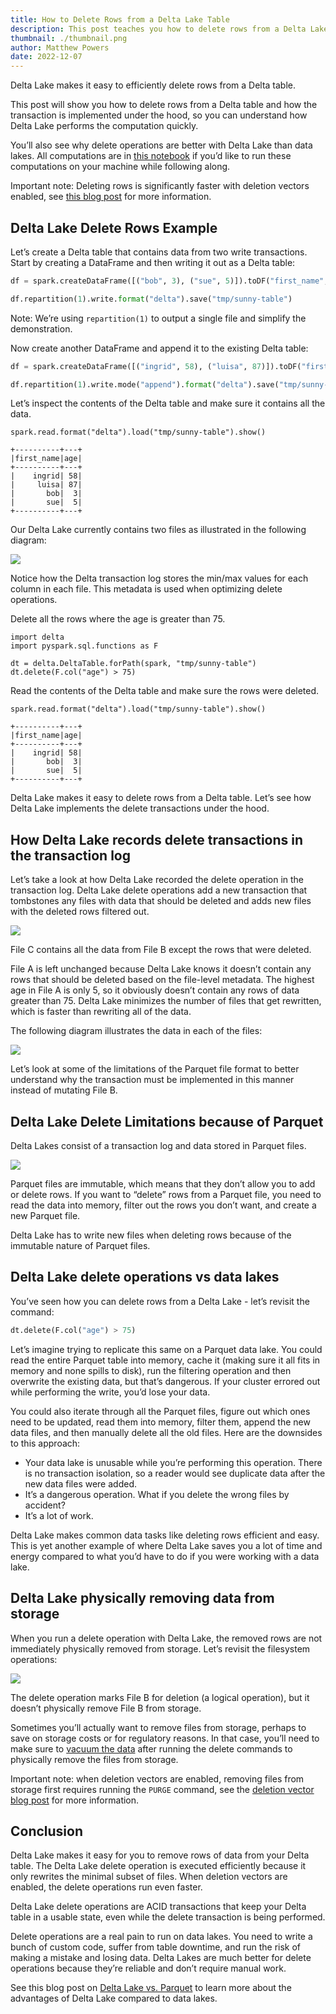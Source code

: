 ```yaml
---
title: How to Delete Rows from a Delta Lake Table
description: This post teaches you how to delete rows from a Delta Lake table and how the operation is implemented under the hood.
thumbnail: ./thumbnail.png
author: Matthew Powers
date: 2022-12-07
---
```


Delta Lake makes it easy to efficiently delete rows from a Delta table.

This post will show you how to delete rows from a Delta table and how the transaction is implemented under the hood, so you can understand how Delta Lake performs the computation quickly.

You’ll also see why delete operations are better with Delta Lake than data lakes. All computations are in [this notebook](https://github.com/MrPowers/delta-examples/blob/master/notebooks/pyspark/delete-rows.ipynb) if you’d like to run these computations on your machine while following along.

Important note: Deleting rows is significantly faster with deletion vectors enabled, see [this blog post](https://delta.io/blog/2023-07-05-deletion-vectors/) for more information.

## Delta Lake Delete Rows Example

Let’s create a Delta table that contains data from two write transactions. Start by creating a DataFrame and then writing it out as a Delta table:

```python
df = spark.createDataFrame([("bob", 3), ("sue", 5)]).toDF("first_name", "age")

df.repartition(1).write.format("delta").save("tmp/sunny-table")
```

Note: We’re using `repartition(1)` to output a single file and simplify the demonstration.

Now create another DataFrame and append it to the existing Delta table:

```python
df = spark.createDataFrame([("ingrid", 58), ("luisa", 87)]).toDF("first_name", "age")

df.repartition(1).write.mode("append").format("delta").save("tmp/sunny-table")
```

Let’s inspect the contents of the Delta table and make sure it contains all the data.

```
spark.read.format("delta").load("tmp/sunny-table").show()

+----------+---+
|first_name|age|
+----------+---+
|    ingrid| 58|
|     luisa| 87|
|       bob|  3|
|       sue|  5|
+----------+---+
```

Our Delta Lake currently contains two files as illustrated in the following diagram:

![](image1.png)

Notice how the Delta transaction log stores the min/max values for each column in each file. This metadata is used when optimizing delete operations.

Delete all the rows where the age is greater than 75.

```
import delta
import pyspark.sql.functions as F

dt = delta.DeltaTable.forPath(spark, "tmp/sunny-table")
dt.delete(F.col("age") > 75)
```

Read the contents of the Delta table and make sure the rows were deleted.

```
spark.read.format("delta").load("tmp/sunny-table").show()

+----------+---+
|first_name|age|
+----------+---+
|    ingrid| 58|
|       bob|  3|
|       sue|  5|
+----------+---+
```

Delta Lake makes it easy to delete rows from a Delta table. Let’s see how Delta Lake implements the delete transactions under the hood.

## How Delta Lake records delete transactions in the transaction log

Let’s take a look at how Delta Lake recorded the delete operation in the transaction log. Delta Lake delete operations add a new transaction that tombstones any files with data that should be deleted and adds new files with the deleted rows filtered out.

![](image2.png)

File C contains all the data from File B except the rows that were deleted.

File A is left unchanged because Delta Lake knows it doesn’t contain any rows that should be deleted based on the file-level metadata. The highest age in File A is only 5, so it obviously doesn’t contain any rows of data greater than 75. Delta Lake minimizes the number of files that get rewritten, which is faster than rewriting all of the data.

The following diagram illustrates the data in each of the files:

![](image3.png)

Let’s look at some of the limitations of the Parquet file format to better understand why the transaction must be implemented in this manner instead of mutating File B.

## Delta Lake Delete Limitations because of Parquet

Delta Lakes consist of a transaction log and data stored in Parquet files.

![](image4.png)

Parquet files are immutable, which means that they don’t allow you to add or delete rows. If you want to “delete” rows from a Parquet file, you need to read the data into memory, filter out the rows you don’t want, and create a new Parquet file.

Delta Lake has to write new files when deleting rows because of the immutable nature of Parquet files.

## Delta Lake delete operations vs data lakes

You’ve seen how you can delete rows from a Delta Lake - let’s revisit the command:

```python
dt.delete(F.col("age") > 75)
```

Let’s imagine trying to replicate this same on a Parquet data lake. You could read the entire Parquet table into memory, cache it (making sure it all fits in memory and none spills to disk), run the filtering operation and then overwrite the existing data, but that’s dangerous. If your cluster errored out while performing the write, you’d lose your data.

You could also iterate through all the Parquet files, figure out which ones need to be updated, read them into memory, filter them, append the new data files, and then manually delete all the old files. Here are the downsides to this approach:

- Your data lake is unusable while you’re performing this operation. There is no transaction isolation, so a reader would see duplicate data after the new data files were added.
- It’s a dangerous operation. What if you delete the wrong files by accident?
- It’s a lot of work.

Delta Lake makes common data tasks like deleting rows efficient and easy. This is yet another example of where Delta Lake saves you a lot of time and energy compared to what you’d have to do if you were working with a data lake.

## Delta Lake physically removing data from storage

When you run a delete operation with Delta Lake, the removed rows are not immediately physically removed from storage. Let’s revisit the filesystem operations:

![](image5.png)

The delete operation marks File B for deletion (a logical operation), but it doesn’t physically remove File B from storage.

Sometimes you’ll actually want to remove files from storage, perhaps to save on storage costs or for regulatory reasons. In that case, you’ll need to make sure to [vacuum the data](https://docs.delta.io/latest/delta-utility.html) after running the delete commands to physically remove the files from storage.

Important note: when deletion vectors are enabled, removing files from storage first requires running the `PURGE` command, see the [deletion vector blog post](https://delta.io/blog/2023-07-05-deletion-vectors/) for more information.

## Conclusion

Delta Lake makes it easy for you to remove rows of data from your Delta table. The Delta Lake delete operation is executed efficiently because it only rewrites the minimal subset of files. When deletion vectors are enabled, the delete operations run even faster.

Delta Lake delete operations are ACID transactions that keep your Delta table in a usable state, even while the delete transaction is being performed.

Delete operations are a real pain to run on data lakes. You need to write a bunch of custom code, suffer from table downtime, and run the risk of making a mistake and losing data. Delta Lakes are much better for delete operations because they’re reliable and don’t require manual work.

See this blog post on [Delta Lake vs. Parquet](https://delta.io/blog/delta-lake-vs-parquet-comparison/) to learn more about the advantages of Delta Lake compared to data lakes.
